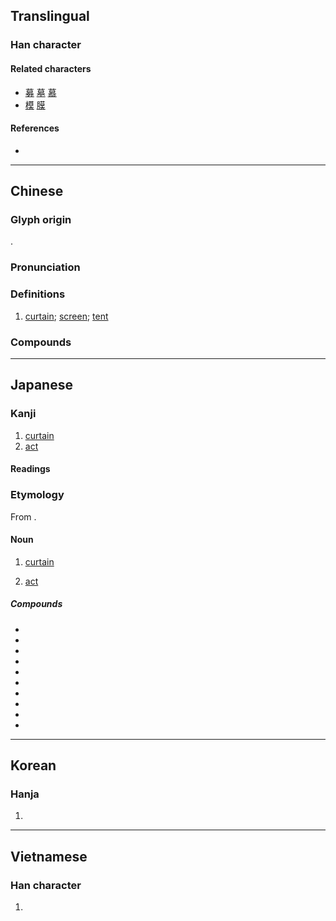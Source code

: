 {{character info}}
==Translingual==
{{Han stroke|Mainland China<br>and<br>Japan<br>[[File:幕 - U+05E55 - KanjiVG stroke order.svg]]<br>(''For Hong Kong<br>and Taiwan,<br>split<br>stroke 1<br>into two lines;<br>the RHS line<br>is written<br>after stroke 2<br>and<br>before stroke 3.'')}}

===Han character===
{{Han char|rn=50|rad=巾|as=11|asmj=10|sn=14|snmj=13|four=44227|canj=TAKB|ids=⿱莫巾}}

====Related characters====
* [[募]] [[墓]] [[慕]]
* [[模]] [[膜]]

====References====
* {{Han ref|kx=0335.290|dkj=09051|dj=0642.320|hdz=10749.070|uh=5E55|ud=24149|bh=B9F5|bd=47605}}

----

==Chinese==
{{zh-forms|alt=幙,𫯜-second round simplified}}

===Glyph origin===
{{Han etym}}
{{Han compound|莫|巾|c1=p|c2=s|t2=cloth|ls=psc}}.

===Pronunciation===
{{zh-pron
|m=mù
|m-s=
|dg=
|c=mok6
|c-t=
|g=
|h=pfs=mok
|j=
|md=
|mn=bō͘
|mn-t=mo6
|w=3mu,5moq
|x=
|mc=y
|oc=y
|cat=n
}}

===Definitions===
{{zh-hanzi}}

# [[curtain]]; [[screen]]; [[tent]]

===Compounds===
{{zh-der|幕布|幕府|幕後|幕客|幕僚|幕天席地|幕府時代|席地幕天|內幕|天幕|幕前|報幕|幕友|多幕劇|字幕機|帳幕|內幕消息|入幕之賓|德川幕府|布幕|幕燕鼎魚|幕道|幕賓|幕職|幕士|幕員|幕僚機關|幕侵天|幕上|帷幕|帘幕|幕竿|屏幕|序幕|大銀幕|字幕匣|報幕員|夜幕低垂|字幕|幕上燕巢|劇幕|夜幕|作幕|一幕|獨幕劇|煙幕彈|放映影幕|毳幕|燕巢幕上|放煙幕|戎幕|環幕電影|玻璃帷幕|江戶幕府|揭幕|熒幕廣告|煙幕|燕巢於幕|落幕|釜魚幕燕|鐮倉幕府|螢幕|舉袂成幕|蓮幕|鐵幕|螢光幕|簾幕|謝幕|遊幕|芙蓉幕|黑幕|菌幕|銀幕|閉幕|開幕式|開幕|閉幕典禮|門幕|退居幕後|結幕|閉幕式|幕籬}}

{{zh-cat|Intermediate}}

----

==Japanese==

===Kanji===
{{ja-kanji|grade=6|rs=巾11}}

# [[curtain]]
# [[act]]

====Readings====
{{ja-readings
|goon=まく
|kanon=ばく
|kun=おお-う, とばり-
}}{{attn|ja|Kun hyphens need verification.}}

===Etymology===
{{ja-kanjitab|まく|yomi=o}}
From {{der|ja|ltc|-}} {{ltc-l|幕}}.

====Noun====
{{ja-noun|まく|hhira=まく}}

# [[curtain]]
#: {{ja-usex|'''幕'''を[[下ろす]]|'''まく''' を おろす|to lower '''the curtains'''}}
# [[act]] {{gloss|division of theatrical performance}}

=====Compounds=====
* {{ja-r|煙%幕|えん%まく}}
* {{ja-r|幕%営|ばく%えい}}
* {{ja-r|一%幕|ひと%まく}}
* {{ja-r|幕%下|まく%した}}
* {{ja-r|幕%議|ばく%ぎ}}
* {{ja-r|幕%臣|ばく%しん}}
* {{ja-r|幕%府|ばく%ふ}}
* {{ja-r|幕%僚|ばく%りょう}}
* {{ja-r|幕%間|まく%あい}}
* {{ja-r|幕%内|まく%うち}}

{{c|ja|Theater|sort=まく}}

----

==Korean==

===Hanja===
{{ko-hanja|막}}

# {{rfdef|ko|sort=巾11}}

----

==Vietnamese==

===Han character===
{{vi-readings|readings=mạc|rs=巾11}}

# {{rfdef|vi|sort=巾11}}